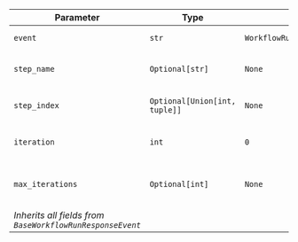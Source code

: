 | Parameter | Type | Default | Description |
|-----------|------|---------|-------------|
| `event` | `str` | `WorkflowRunEvent.loop_iteration_started.value` | Event type identifier |
| `step_name` | `Optional[str]` | `None` | Name of the loop step |
| `step_index` | `Optional[Union[int, tuple]]` | `None` | Index or position of the loop |
| `iteration` | `int` | `0` | Current iteration number |
| `max_iterations` | `Optional[int]` | `None` | Maximum number of iterations allowed |
| *Inherits all fields from `BaseWorkflowRunResponseEvent`* |